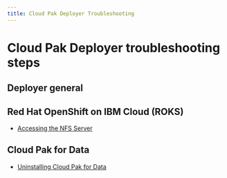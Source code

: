 ```yaml
---
title: Cloud Pak Deployer Troubleshooting
---
```


# Cloud Pak Deployer troubleshooting steps

## Deployer general


## Red Hat OpenShift on IBM Cloud (ROKS)
* [Accessing the NFS Server](/troubleshooting/ibm-cloud-access-nfs-server)


## Cloud Pak for Data
* [Uninstalling Cloud Pak for Data](/troubleshooting/cp4d-uninstall)
